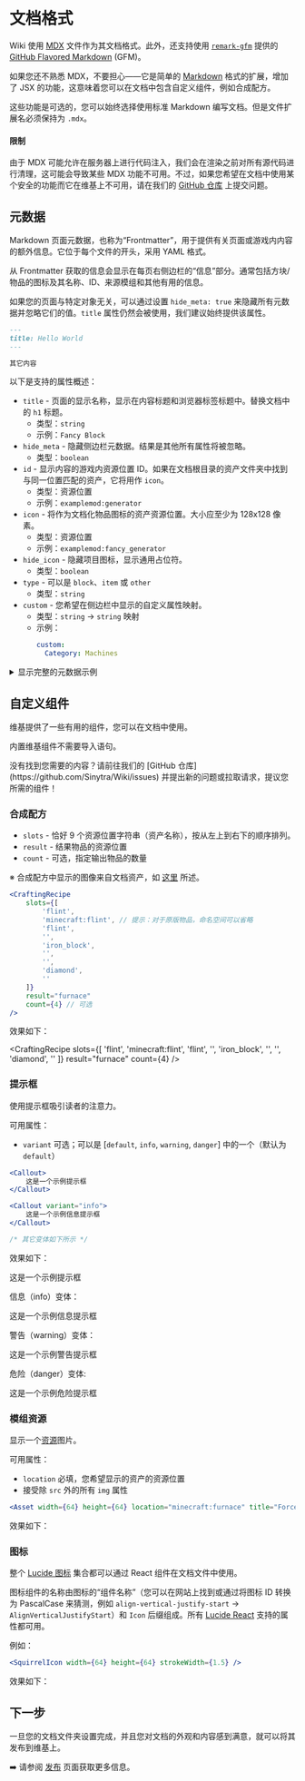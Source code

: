 
# 文档格式

Wiki 使用 [MDX](https://mdxjs.com/) 文件作为其文档格式。此外，还支持使用 [`remark-gfm`](https://github.com/remarkjs/remark-gfm) 提供的 [GitHub Flavored Markdown](https://github.github.com/gfm/) (GFM)。

如果您还不熟悉 MDX，不要担心——它是简单的 [Markdown](https://www.markdownguide.org/) 格式的扩展，增加了 JSX 的功能，这意味着您可以在文档中包含自定义组件，例如合成配方。

这些功能是可选的，您可以始终选择使用标准 Markdown 编写文档。但是文件扩展名必须保持为 `.mdx`。

#### 限制

由于 MDX 可能允许在服务器上进行代码注入，我们会在渲染之前对所有源代码进行清理，这可能会导致某些 MDX 功能不可用。不过，如果您希望在文档中使用某个安全的功能而它在维基上不可用，请在我们的 [GitHub 仓库](https://github.com/Sinytra/Wiki/issues) 上提交问题。

## 元数据

Markdown 页面元数据，也称为“Frontmatter”，用于提供有关页面或游戏内内容的额外信息。它位于每个文件的开头，采用 YAML 格式。

从 Frontmatter 获取的信息会显示在每页右侧边栏的“信息”部分。通常包括方块/物品的图标及其名称、ID、来源模组和其他有用的信息。

如果您的页面与特定对象无关，可以通过设置 `hide_meta: true` 来隐藏所有元数据并忽略它们的值。`title` 属性仍然会被使用，我们建议始终提供该属性。

```markdown
---
title: Hello World
---

其它内容
```

以下是支持的属性概述：

- `title` - 页面的显示名称，显示在内容标题和浏览器标签标题中。替换文档中的 `h1` 标题。
  - 类型：`string`
  - 示例：`Fancy Block`
- `hide_meta` - 隐藏侧边栏元数据。结果是其他所有属性将被忽略。
  - 类型：`boolean`
- `id` - 显示内容的游戏内资源位置 ID。如果在文档根目录的资产文件夹中找到与同一位置匹配的资产，它将用作 `icon`。
  - 类型：资源位置
  - 示例：`examplemod:generator`
- `icon` - 将作为文档化物品图标的资产资源位置。大小应至少为 128x128 像素。
  - 类型：资源位置
  - 示例：`examplemod:fancy_generator`
- `hide_icon` - 隐藏项目图标，显示通用占位符。
  - 类型：`boolean`
- `type` - 可以是 `block`、`item` 或 `other`
  - 类型：`string`
- `custom` - 您希望在侧边栏中显示的自定义属性映射。
  - 类型：`string` -> `string` 映射
  - 示例：
    ```yaml
    custom:
      Category: Machines
    ```

<details>
    <summary>显示完整的元数据示例</summary>

    ```markdown
    ---
    title: Generator
    id: examplemod:generator
    icon: examplemod:fancy_generator
    type: block
    custom:
      Subcategory: Machines
    ---

    其它内容
    ```
</details>

## 自定义组件

维基提供了一些有用的组件，您可以在文档中使用。

内置维基组件不需要导入语句。

<Callout>
    没有找到您需要的内容？请前往我们的 [GitHub 仓库](https://github.com/Sinytra/Wiki/issues)
    并提出新的问题或拉取请求，提议您所需的组件！
</Callout>

### 合成配方

- `slots` - 恰好 9 个资源位置字符串（资产名称），按从左上到右下的顺序排列。
- `result` - 结果物品的资源位置
- `count` - 可选，指定输出物品的数量

※ 合成配方中显示的图像来自文档资产，如 [这里](./devs#assets) 所述。

```jsx
<CraftingRecipe
    slots={[
        'flint',
        'minecraft:flint', // 提示：对于原版物品，命名空间可以省略
        'flint',
        '',
        'iron_block',
        '',
        '',
        'diamond',
        ''
    ]}
    result="furnace"
    count={4} // 可选
/>
```

效果如下：

<CraftingRecipe
    slots={[
        'flint',
        'minecraft:flint',
        'flint',
        '',
        'iron_block',
        '',
        '',
        'diamond',
        ''
    ]}
    result="furnace"
    count={4}
/>

### 提示框

使用提示框吸引读者的注意力。

可用属性：

- `variant` 可选；可以是 [`default`, `info`, `warning`, `danger`] 中的一个（默认为 `default`）

```jsx
<Callout>
    这是一个示例提示框
</Callout>

<Callout variant="info">
    这是一个示例信息提示框
</Callout>

/* 其它变体如下所示 */
```

效果如下：

<Callout>这是一个示例提示框</Callout>

信息（info）变体：

<Callout variant="info">这是一个示例信息提示框</Callout>

警告（warning）变体：

<Callout variant="warning">这是一个示例警告提示框</Callout>

危险（danger）变体:

<Callout variant="danger">这是一个示例危险提示框</Callout>

### 模组资源

显示一个[资源](./devs#assets)图片。

可用属性：

- `location` 必填，您希望显示的资产的资源位置
- 接受除 `src` 外的所有 `img` 属性

```jsx
<Asset width={64} height={64} location="minecraft:furnace" title="Force Field Projector" />
```

效果如下：

<Asset width={64} height={64} location="minecraft:furnace" title="Force Field Projector" />

### 图标

整个 [Lucide 图标](https://lucide.dev/icons/) 集合都可以通过 React 组件在文档文件中使用。

图标组件的名称由图标的“组件名称”（您可以在网站上找到或通过将图标 ID 转换为 PascalCase 来猜测，例如 `align-vertical-justify-start` -> `AlignVerticalJustifyStart`）和 `Icon` 后缀组成。所有 [Lucide React](https://lucide.dev/guide/packages/lucide-react) 支持的属性都可用。

例如：

```jsx
<SquirrelIcon width={64} height={64} strokeWidth={1.5} />
```

效果如下：

<SquirrelIcon width={64} height={64} strokeWidth={1.5} />

## 下一步

一旦您的文档文件夹设置完成，并且您对文档的外观和内容感到满意，就可以将其发布到维基上。

➡️ 请参阅 [发布](./publishing) 页面获取更多信息。
